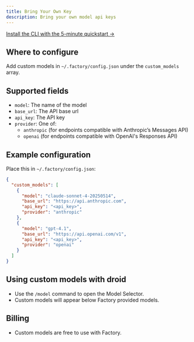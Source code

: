 ```yaml
---
title: Bring Your Own Key
description: Bring your own model api keys
---
```


[Install the CLI with the 5-minute quickstart →](/cli/getting-started/quickstart)

## Where to configure
Add custom models in `~/.factory/config.json` under the `custom_models` array.

## Supported fields
- `model`: The name of the model
- `base_url`: The API base url
- `api_key`: The API key
- `provider`: One of:
  - `anthropic` (for endpoints compatible with Anthropic’s Messages API)
  - `openai` (for endpoints compatible with OpenAI's Responses API)

## Example configuration
Place this in `~/.factory/config.json`:

```json
{
  "custom_models": [
    {
      "model": "claude-sonnet-4-20250514",
      "base_url": "https://api.anthropic.com",
      "api_key": "<api_key>",
      "provider": "anthropic"
    },
    {
      "model": "gpt-4.1",
      "base_url": "https://api.openai.com/v1",
      "api_key": "<api_key>",
      "provider": "openai"
    }
  ]
}
```

## Using custom models with droid
- Use the `/model` command to open the Model Selector.
- Custom models will appear below Factory provided models.

## Billing
- Custom models are free to use with Factory.

